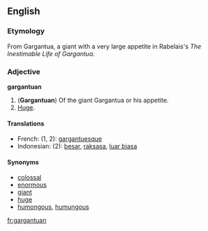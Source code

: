 ==English==
===Etymology===
From Gargantua, a giant with a very large appetite in Rabelais's ''The Inestimable Life of Gargantua''.

=== Adjective ===
'''gargantuan'''

#('''Gargantuan''') Of the giant Gargantua or his appetite.
#[[Huge]].

====Translations====
*French: (1, 2): [[gargantuesque]]
*Indonesian: (2): [[besar]], [[raksasa]], [[luar biasa]]

====Synonyms====
*[[colossal]]
*[[enormous]]
*[[giant]]
*[[huge]]
*[[humongous]], [[humungous]]

[[fr:gargantuan]]